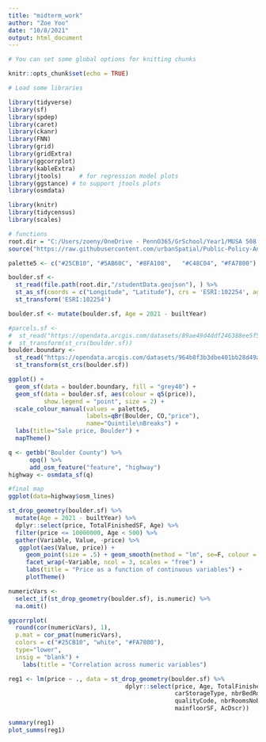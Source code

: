```yaml
---
title: "midterm_work"
author: "Zoe Yoo"
date: "10/8/2021"
output: html_document
---
```


```r

# You can set some global options for knitting chunks

knitr::opts_chunk$set(echo = TRUE)

# Load some libraries

library(tidyverse)
library(sf)
library(spdep)
library(caret)
library(ckanr)
library(FNN)
library(grid)
library(gridExtra)
library(ggcorrplot)
library(kableExtra)
library(jtools)     # for regression model plots
library(ggstance) # to support jtools plots
library(osmdata)

library(knitr)
library(tidycensus)
library(scales)

# functions
root.dir = "C:/Users/zoeny/OneDrive - PennO365/GrSchool/Year1/MUSA 508 Public Policy Analytics/MUSA508/MUSA_Midterm"
source("https://raw.githubusercontent.com/urbanSpatial/Public-Policy-Analytics-Landing/master/functions.r")

palette5 <- c("#25CB10", "#5AB60C", "#8FA108",   "#C48C04", "#FA7800")

```

```r
boulder.sf <- 
  st_read(file.path(root.dir,"/studentData.geojson"), ) %>% 
  st_as_sf(coords = c("Longitude", "Latitude"), crs = 'ESRI:102254', agr = "constant") %>%
  st_transform('ESRI:102254')

boulder.sf <- mutate(boulder.sf, Age = 2021 - builtYear) 

#parcels.sf <- 
#  st_read("https://opendata.arcgis.com/datasets/89ae49d4ddf246388ee5f5e952aa84db_0.geojson") %>% 
#  st_transform(st_crs(boulder.sf))
boulder.boundary <- 
  st_read("https://opendata.arcgis.com/datasets/964b8f3b3dbe401bb28d49ac93d29dc4_0.geojson") %>%
  st_transform(st_crs(boulder.sf))

```

```r

ggplot() +
  geom_sf(data = boulder.boundary, fill = "grey40") +
  geom_sf(data = boulder.sf, aes(colour = q5(price)), 
          show.legend = "point", size = 2) +
  scale_colour_manual(values = palette5,
                      labels=qBr(Boulder, CO,"price"),
                      name="Quintile\nBreaks") +
  labs(title="Sale price, Boulder") +
  mapTheme()

q <- getbb("Boulder County") %>%
      opq() %>%
      add_osm_feature("feature", "highway")
highway <- osmdata_sf(q)

#final map
ggplot(data=highway$osm_lines)
```

```r

st_drop_geometry(boulder.sf) %>% 
  mutate(Age = 2021 - builtYear) %>%
  dplyr::select(price, TotalFinishedSF, Age) %>%
  filter(price <= 10000000, Age < 500) %>%
  gather(Variable, Value, -price) %>% 
   ggplot(aes(Value, price)) +
     geom_point(size = .5) + geom_smooth(method = "lm", se=F, colour = "#FA7800") +
     facet_wrap(~Variable, ncol = 3, scales = "free") +
     labs(title = "Price as a function of continuous variables") +
     plotTheme()

```

```r
numericVars <- 
  select_if(st_drop_geometry(boulder.sf), is.numeric) %>% 
  na.omit()

ggcorrplot(
  round(cor(numericVars), 1), 
  p.mat = cor_pmat(numericVars),
  colors = c("#25CB10", "white", "#FA7800"),
  type="lower",
  insig = "blank") +  
    labs(title = "Correlation across numeric variables") 

```


```r
reg1 <- lm(price ~ ., data = st_drop_geometry(boulder.sf) %>% 
                                 dplyr::select(price, Age, TotalFinishedSF, designCodeDscr, 
                                               carStorageType, nbrBedRoom, bsmtType,
                                               qualityCode, nbrRoomsNobath, nbrFullBaths, 
                                               mainfloorSF, AcDscr))

summary(reg1)
plot_summs(reg1)
```

```r


```